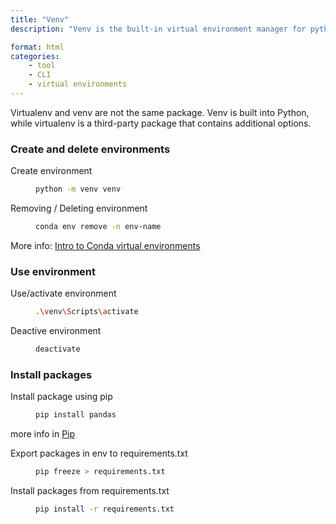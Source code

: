 ```yaml
---
title: "Venv"
description: "Venv is the built-in virtual environment manager for python."

format: html
categories:
    - tool
    - CLI
    - virtual environments
---
```

 
::: {.callout-warning} 
Virtualenv and venv are not the same package. Venv is built into Python, while virtualenv is a third-party package that contains additional options. 
:::

### Create and delete environments

Create environment
: ```bash
python -m venv venv
```

Removing / Deleting environment
: ```bash
conda env remove -n env-name
```

More info:
[Intro to Conda virtual environments](https://towardsdatascience.com/introduction-to-conda-virtual-environments-eaea4ac84e28)


### Use environment

Use/activate environment
: ```bash
.\venv\Scripts\activate
```

Deactive environment
: ```bash
deactivate
```

### Install packages

Install package using pip
: ```bash
pip install pandas 
```

more info in [Pip](chatsheets/Languages/Python/pip.qmd)

Export packages in env to requirements.txt
: ```bash
pip freeze > requirements.txt
```

Install packages from requirements.txt
: ```bash
pip install -r requirements.txt
``` 
